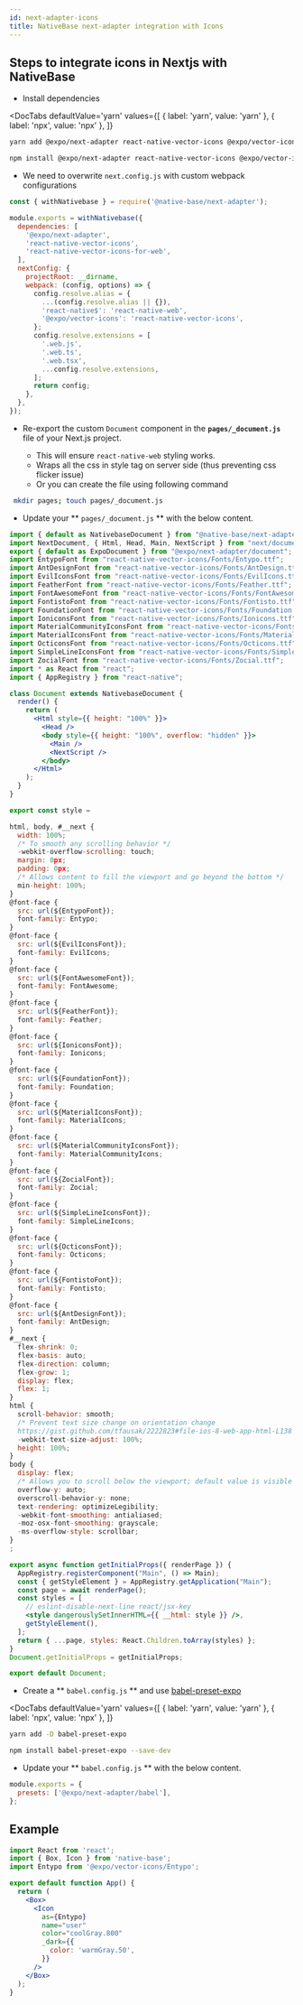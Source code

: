 ```yaml
---
id: next-adapter-icons
title: NativeBase next-adapter integration with Icons
---
```


## Steps to integrate icons in Nextjs with NativeBase

- Install dependencies

<DocTabs
  defaultValue='yarn'
  values={[
    { label: 'yarn', value: 'yarn' },
    { label: 'npx', value: 'npx' },
  ]}
>
  <DocTabItem value='yarn'>

```bash
yarn add @expo/next-adapter react-native-vector-icons @expo/vector-icons
```

  </DocTabItem>
  <DocTabItem value='npx'>

```bash
npm install @expo/next-adapter react-native-vector-icons @expo/vector-icons
```

  </DocTabItem>
</DocTabs>

- We need to overwrite `next.config.js` with custom webpack configurations

```jsx
const { withNativebase } = require('@native-base/next-adapter');

module.exports = withNativebase({
  dependencies: [
    '@expo/next-adapter',
    'react-native-vector-icons',
    'react-native-vector-icons-for-web',
  ],
  nextConfig: {
    projectRoot: __dirname,
    webpack: (config, options) => {
      config.resolve.alias = {
        ...(config.resolve.alias || {}),
        'react-native$': 'react-native-web',
        '@expo/vector-icons': 'react-native-vector-icons',
      };
      config.resolve.extensions = [
        '.web.js',
        '.web.ts',
        '.web.tsx',
        ...config.resolve.extensions,
      ];
      return config;
    },
  },
});
```

- Re-export the custom `Document` component in the **`pages/_document.js`** file of your Next.js project.

  - This will ensure `react-native-web` styling works.
  - Wraps all the css in style tag on server side (thus preventing css flicker issue)
  - Or you can create the file using following command

```bash
 mkdir pages; touch pages/_document.js
```

- Update your ** `pages/_document.js` ** with the below content.

```jsx
import { default as NativebaseDocument } from "@native-base/next-adapter/document";
import NextDocument, { Html, Head, Main, NextScript } from "next/document";
export { default as ExpoDocument } from "@expo/next-adapter/document";
import EntypoFont from "react-native-vector-icons/Fonts/Entypo.ttf";
import AntDesignFont from "react-native-vector-icons/Fonts/AntDesign.ttf";
import EvilIconsFont from "react-native-vector-icons/Fonts/EvilIcons.ttf";
import FeatherFont from "react-native-vector-icons/Fonts/Feather.ttf";
import FontAwesomeFont from "react-native-vector-icons/Fonts/FontAwesome.ttf";
import FontistoFont from "react-native-vector-icons/Fonts/Fontisto.ttf";
import FoundationFont from "react-native-vector-icons/Fonts/Foundation.ttf";
import IoniconsFont from "react-native-vector-icons/Fonts/Ionicons.ttf";
import MaterialCommunityIconsFont from "react-native-vector-icons/Fonts/MaterialCommunityIcons.ttf";
import MaterialIconsFont from "react-native-vector-icons/Fonts/MaterialIcons.ttf";
import OcticonsFont from "react-native-vector-icons/Fonts/Octicons.ttf";
import SimpleLineIconsFont from "react-native-vector-icons/Fonts/SimpleLineIcons.ttf";
import ZocialFont from "react-native-vector-icons/Fonts/Zocial.ttf";
import * as React from "react";
import { AppRegistry } from "react-native";

class Document extends NativebaseDocument {
  render() {
    return (
      <Html style={{ height: "100%" }}>
        <Head />
        <body style={{ height: "100%", overflow: "hidden" }}>
          <Main />
          <NextScript />
        </body>
      </Html>
    );
  }
}

export const style =

html, body, #__next {
  width: 100%;
  /* To smooth any scrolling behavior */
  -webkit-overflow-scrolling: touch;
  margin: 0px;
  padding: 0px;
  /* Allows content to fill the viewport and go beyond the bottom */
  min-height: 100%;
}
@font-face {
  src: url(${EntypoFont});
  font-family: Entypo;
}
@font-face {
  src: url(${EvilIconsFont});
  font-family: EvilIcons;
}
@font-face {
  src: url(${FontAwesomeFont});
  font-family: FontAwesome;
}
@font-face {
  src: url(${FeatherFont});
  font-family: Feather;
}
@font-face {
  src: url(${IoniconsFont});
  font-family: Ionicons;
}
@font-face {
  src: url(${FoundationFont});
  font-family: Foundation;
}
@font-face {
  src: url(${MaterialIconsFont});
  font-family: MaterialIcons;
}
@font-face {
  src: url(${MaterialCommunityIconsFont});
  font-family: MaterialCommunityIcons;
}
@font-face {
  src: url(${ZocialFont});
  font-family: Zocial;
}
@font-face {
  src: url(${SimpleLineIconsFont});
  font-family: SimpleLineIcons;
}
@font-face {
  src: url(${OcticonsFont});
  font-family: Octicons;
}
@font-face {
  src: url(${FontistoFont});
  font-family: Fontisto;
}
@font-face {
  src: url(${AntDesignFont});
  font-family: AntDesign;
}
#__next {
  flex-shrink: 0;
  flex-basis: auto;
  flex-direction: column;
  flex-grow: 1;
  display: flex;
  flex: 1;
}
html {
  scroll-behavior: smooth;
  /* Prevent text size change on orientation change
  https://gist.github.com/tfausak/2222823#file-ios-8-web-app-html-L138 */
  -webkit-text-size-adjust: 100%;
  height: 100%;
}
body {
  display: flex;
  /* Allows you to scroll below the viewport; default value is visible */
  overflow-y: auto;
  overscroll-behavior-y: none;
  text-rendering: optimizeLegibility;
  -webkit-font-smoothing: antialiased;
  -moz-osx-font-smoothing: grayscale;
  -ms-overflow-style: scrollbar;
}
;

export async function getInitialProps({ renderPage }) {
  AppRegistry.registerComponent("Main", () => Main);
  const { getStyleElement } = AppRegistry.getApplication("Main");
  const page = await renderPage();
  const styles = [
    // eslint-disable-next-line react/jsx-key
    <style dangerouslySetInnerHTML={{ __html: style }} />,
    getStyleElement(),
  ];
  return { ...page, styles: React.Children.toArray(styles) };
}
Document.getInitialProps = getInitialProps;

export default Document;
```

- Create a ** `babel.config.js` ** and use [babel-preset-expo](https://github.com/expo/expo/tree/master/packages/babel-preset-expo)

<DocTabs
  defaultValue='yarn'
  values={[
    { label: 'yarn', value: 'yarn' },
    { label: 'npx', value: 'npx' },
  ]}
>
  <DocTabItem value='yarn'>

```bash
yarn add -D babel-preset-expo
```

  </DocTabItem>
  <DocTabItem value='npx'>

```bash
npm install babel-preset-expo --save-dev
```

  </DocTabItem>
</DocTabs>

- Update your ** `babel.config.js` ** with the below content.

```jsx
module.exports = {
  presets: ['@expo/next-adapter/babel'],
};
```

## Example

```jsx
import React from 'react';
import { Box, Icon } from 'native-base';
import Entypo from '@expo/vector-icons/Entypo';

export default function App() {
  return (
    <Box>
      <Icon
        as={Entypo}
        name="user"
        color="coolGray.800"
        _dark={{
          color: 'warmGray.50',
        }}
      />
    </Box>
  );
}
```
